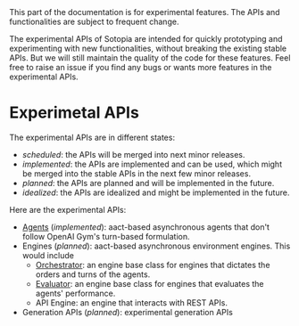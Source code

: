 
<Callout type="warning">
This part of the documentation is for experimental features. The APIs and functionalities are subject to frequent change.
</Callout>

The experimental APIs of Sotopia are intended for quickly prototyping and experimenting with new functionalities,
without breaking the existing stable APIs. But we will still maintain the quality of the code for these features.
Feel free to raise an issue if you find any bugs or wants more features in the experimental APIs.

# Experimetal APIs
The experimental APIs are in different states:

- *scheduled*: the APIs will be merged into next minor releases.
- *implemented*: the APIs are implemented and can be used, which might be merged into the stable APIs in the next few minor releases.
- *planned*: the APIs are planned and will be implemented in the future.
- *idealized*: the APIs are idealized and might be implemented in the future.

Here are the experimental APIs:
- [Agents](/experimental/agents) (*implemented*): aact-based asynchronous agents that don't follow OpenAI Gym's turn-based formulation.
- Engines (*planned*): aact-based asynchronous environment engines. This would include
    - [Orchestrator](https://github.com/sotopia-lab/sotopia/issues/231): an engine base class for engines that dictates the orders and turns of the agents.
    - [Evaluator](https://github.com/sotopia-lab/sotopia/issues/232): an engine base class for engines that evaluates the agents' performance.
    - API Engine: an engine that interacts with REST APIs.
- Generation APIs (*planned*): experimental generation APIs

